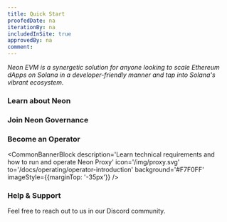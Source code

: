 ```yaml
---
title: Quick Start
proofedDate: na
iterationBy: na
includedInSite: true
approvedBy: na
comment:
---
```


<GasPrice/>

*Neon EVM is a synergetic solution for anyone looking to scale Ethereum dApps on Solana in a developer-friendly manner and tap into Solana's vibrant ecosystem.*
<QuickStartList/>

### Learn about Neon

<CommonBannerBlock description='Read about the basics of the Neon ecosystem'
  icon='/img/learn.svg' to='/docs/about/neon_ecosystem' background='#ECFFF8' />

### Join Neon Governance
<CommonBannerBlock description='Influence Neon’s ecosystem development<br /> by casting your vote'
  icon='/img/governance.svg' to='/docs/governance/overview' background='#FFF1FA' />

### Become an Operator

<CommonBannerBlock description='Learn technical requirements and<br /> how to run and operate Neon Proxy'
  icon='/img/proxy.svg' to='/docs/operating/operator-introduction' background='#F7F0FF' imageStyle={{marginTop: '-35px'}} />

### Help & Support

Feel free to reach out to us in our Discord community.

<ServiceLink title='Ask on Discord' description='Our 🧰 rescue team is ready to help' icon='/icons/discord.svg' link='https://discord.com/invite/d9BhxNWTsj' />

